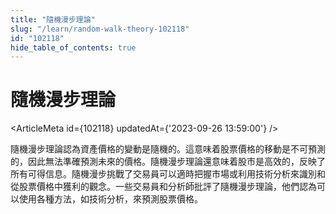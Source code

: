 ```yaml
---
title: "隨機漫步理論"
slug: "/learn/random-walk-theory-102118"
id: "102118"
hide_table_of_contents: true
---
```



# 隨機漫步理論

<ArticleMeta id={102118} updatedAt={'2023-09-26 13:59:00'} />
<div className='border-solid border-b border-t-0 my-4 border-[var(--ifm-color-gray-300)]' />

隨機漫步理論認為資產價格的變動是隨機的。這意味着股票價格的移動是不可預測的，因此無法準確預測未來的價格。隨機漫步理論還意味着股市是高效的，反映了所有可得信息。隨機漫步挑戰了交易員可以適時把握市場或利用技術分析來識別和從股票價格中獲利的觀念。一些交易員和分析師批評了隨機漫步理論，他們認為可以使用各種方法，如技術分析，來預測股票價格。
